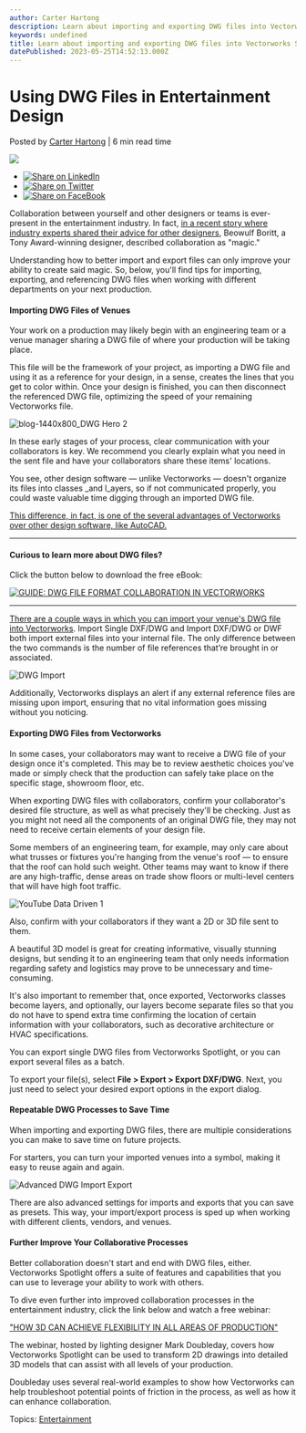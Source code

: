 ```yaml
---
author: Carter Hartong
description: Learn about importing and exporting DWG files into Vectorworks Spotlight, as well as some advice on streamlining your collaborative process. 
keywords: undefined
title: Learn about importing and exporting DWG files into Vectorworks Spotlight, as well as some advice on streamlining your collaborative process.  
datePublished: 2023-05-25T14:52:13.000Z
---
```

  

# Using DWG Files in Entertainment Design

 Posted by [Carter Hartong](https://blog.vectorworks.net/author/carter-hartong) | 6 min read time 

![](https://blog.vectorworks.net/hubfs/2300518_ENT%20DWG/blog-1440x800_DWG%20Hero.png) 

* [![Share on LinkedIn](https://2659751.fs1.hubspotusercontent-na1.net/hubfs/2659751/michaelDemo/share-LI.png)](http://www.linkedin.com/shareArticle?mini=true&url=https%3A%2F%2Fblog.vectorworks.net%2Fimprove-your-collaborative-process-with-these-dwg-tips)
* [![Share on Twitter](https://2659751.fs1.hubspotusercontent-na1.net/hubfs/2659751/michaelDemo/share-TW.png)](https://www.twitter.com/share?text=Using%20DWG%20Files%20in%20Entertainment%20Design&url=https%3A%2F%2Fblog.vectorworks.net%2Fimprove-your-collaborative-process-with-these-dwg-tips&via=PMGTweets)
* [![Share on FaceBook](https://2659751.fs1.hubspotusercontent-na1.net/hubfs/2659751/michaelDemo/share-FB.png)](https://www.facebook.com/sharer/sharer.php?u=https%3A%2F%2Fblog.vectorworks.net%2Fimprove-your-collaborative-process-with-these-dwg-tips)

Collaboration between yourself and other designers or teams is ever-present in the entertainment industry. In fact, [in a recent story where industry experts shared their advice for other designers](../../../net/vectorworks/blog/-three-designers-share-the-importance-of-collaboration.html), Beowulf Boritt, a Tony Award-winning designer, described collaboration as "magic."

Understanding how to better import and export files can only improve your ability to create said magic. So, below, you'll find tips for importing, exporting, and referencing DWG files when working with different departments on your next production. 

#### Importing DWG Files of Venues

Your work on a production may likely begin with an engineering team or a venue manager sharing a DWG file of where your production will be taking place. 

This file will be the framework of your project, as importing a DWG file and using it as a reference for your design, in a sense, creates the lines that you get to color within. Once your design is finished, you can then disconnect the referenced DWG file, optimizing the speed of your remaining Vectorworks file. 

![blog-1440x800_DWG Hero 2](https://blog.vectorworks.net/hs-fs/hubfs/2300518_ENT%20DWG/blog-1440x800_DWG%20Hero%202.png?width=1440&height=800&name=blog-1440x800_DWG%20Hero%202.png)

In these early stages of your process, clear communication with your collaborators is key. We recommend you clearly explain what you need in the sent file and have your collaborators share these items' locations.

You see, other design software — unlike Vectorworks — doesn't organize its files into classes _and l_ayers, so if not communicated properly, you could waste valuable time digging through an imported DWG file. 

[This difference, in fact, is one of the several advantages of Vectorworks over other design software, like AutoCAD.](../../../net/vectorworks/blog/top-4-features-autocad-doesnt-have-but-vectorworks-does.html) 

---

#### Curious to learn more about DWG files?   

Click the button below to download the free eBook:

[![GUIDE: DWG FILE FORMAT COLLABORATION IN VECTORWORKS](https://no-cache.hubspot.com/cta/default/3018241/d9e79962-d75f-43ac-b990-f027bbc8357c.png)](https://cta-redirect.hubspot.com/cta/redirect/3018241/d9e79962-d75f-43ac-b990-f027bbc8357c) 

---

[There are a couple ways in which you can import your venue's DWG file into Vectorworks](https://app-help.vectorworks.net/2023/eng/VW2023%5FGuide/DXFDWG/DXF%5FDWG%5Fand%5FDWF%5Ffile%5Fimport.htm?rhsearch=DWG&rhhlterm=dwg). Import Single DXF/DWG and Import DXF/DWG or DWF both import external files into your internal file. The only difference between the two commands is the number of file references that’re brought in or associated.

![DWG Import](https://blog.vectorworks.net/hs-fs/hubfs/2300518_ENT%20DWG/DWG%20Import.png?width=1440&height=1131&name=DWG%20Import.png)

Additionally, Vectorworks displays an alert if any external reference files are missing upon import, ensuring that no vital information goes missing without you noticing.

#### Exporting DWG Files from Vectorworks 

In some cases, your collaborators may want to receive a DWG file of your design once it's completed. This may be to review aesthetic choices you've made or simply check that the production can safely take place on the specific stage, showroom floor, etc. 

When exporting DWG files with collaborators, confirm your collaborator's desired file structure, as well as what precisely they'll be checking. Just as you might not need all the components of an original DWG file, they may not need to receive certain elements of your design file.

Some members of an engineering team, for example, may only care about what trusses or fixtures you're hanging from the venue's roof — to ensure that the roof can hold such weight. Other teams may want to know if there are any high-traffic, dense areas on trade show floors or multi-level centers that will have high foot traffic.

![YouTube Data Driven 1](https://blog.vectorworks.net/hs-fs/hubfs/Blog%20Images/230413_ENT%20YouTube%20Repurpose%20Data-Driven/YouTube%20Data%20Driven%201.png?width=1440&height=815&name=YouTube%20Data%20Driven%201.png)

Also, confirm with your collaborators if they want a 2D or 3D file sent to them.

A beautiful 3D model is great for creating informative, visually stunning designs, but sending it to an engineering team that only needs information regarding safety and logistics may prove to be unnecessary and time-consuming.

It's also important to remember that, once exported, Vectorworks classes become layers, and optionally, our layers become separate files so that you do not have to spend extra time confirming the location of certain information with your collaborators, such as decorative architecture or HVAC specifications.

You can export single DWG files from Vectorworks Spotlight, or you can export several files as a batch. 

To export your file(s), select **File > Export > Export DXF/DWG**. Next, you just need to select your desired export options in the export dialog. 

#### Repeatable DWG Processes to Save Time

When importing and exporting DWG files, there are multiple considerations you can make to save time on future projects.

For starters, you can turn your imported venues into a symbol, making it easy to reuse again and again.

![Advanced DWG Import Export](https://blog.vectorworks.net/hs-fs/hubfs/2300518_ENT%20DWG/Advanced%20DWG%20Import%20Export.png?width=1440&height=1012&name=Advanced%20DWG%20Import%20Export.png)

There are also advanced settings for imports and exports that you can save as presets. This way, your import/export process is sped up when working with different clients, vendors, and venues.

#### Further Improve Your Collaborative Processes

Better collaboration doesn't start and end with DWG files, either. Vectorworks Spotlight offers a suite of features and capabilities that you can use to leverage your ability to work with others. 

To dive even further into improved collaboration processes in the entertainment industry, click the link below and watch a free webinar:

["HOW 3D CAN ACHIEVE FLEXIBILITY IN ALL AREAS OF PRODUCTION"](https://university.vectorworks.net/course/view.php?id=175)

The webinar, hosted by lighting designer Mark Doubleday, covers how Vectorworks Spotlight can be used to transform 2D drawings into detailed 3D models that can assist with all levels of your production.

Doubleday uses several real-world examples to show how Vectorworks can help troubleshoot potential points of friction in the process, as well as how it can enhance collaboration. 

 Topics: [Entertainment](https://blog.vectorworks.net/topic/entertainment) 

  